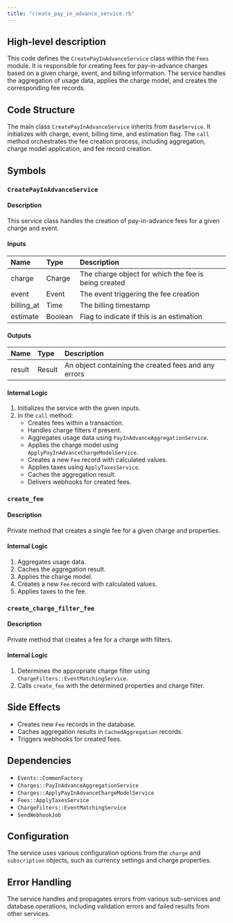 ```yaml
---
title: "create_pay_in_advance_service.rb"
---
```


## High-level description
This code defines the `CreatePayInAdvanceService` class within the `Fees` module. It is responsible for creating fees for pay-in-advance charges based on a given charge, event, and billing information. The service handles the aggregation of usage data, applies the charge model, and creates the corresponding fee records.

## Code Structure
The main class `CreatePayInAdvanceService` inherits from `BaseService`. It initializes with charge, event, billing time, and estimation flag. The `call` method orchestrates the fee creation process, including aggregation, charge model application, and fee record creation.

## Symbols

### `CreatePayInAdvanceService`
#### Description
This service class handles the creation of pay-in-advance fees for a given charge and event.

#### Inputs
| Name | Type | Description |
|:-----|:-----|:------------|
| charge | Charge | The charge object for which the fee is being created |
| event | Event | The event triggering the fee creation |
| billing_at | Time | The billing timestamp |
| estimate | Boolean | Flag to indicate if this is an estimation |

#### Outputs
| Name | Type | Description |
|:-----|:-----|:------------|
| result | Result | An object containing the created fees and any errors |

#### Internal Logic
1. Initializes the service with the given inputs.
2. In the `call` method:
   - Creates fees within a transaction.
   - Handles charge filters if present.
   - Aggregates usage data using `PayInAdvanceAggregationService`.
   - Applies the charge model using `ApplyPayInAdvanceChargeModelService`.
   - Creates a new `Fee` record with calculated values.
   - Applies taxes using `ApplyTaxesService`.
   - Caches the aggregation result.
   - Delivers webhooks for created fees.

### `create_fee`
#### Description
Private method that creates a single fee for a given charge and properties.

#### Internal Logic
1. Aggregates usage data.
2. Caches the aggregation result.
3. Applies the charge model.
4. Creates a new `Fee` record with calculated values.
5. Applies taxes to the fee.

### `create_charge_filter_fee`
#### Description
Private method that creates a fee for a charge with filters.

#### Internal Logic
1. Determines the appropriate charge filter using `ChargeFilters::EventMatchingService`.
2. Calls `create_fee` with the determined properties and charge filter.

## Side Effects
- Creates new `Fee` records in the database.
- Caches aggregation results in `CachedAggregation` records.
- Triggers webhooks for created fees.

## Dependencies
- `Events::CommonFactory`
- `Charges::PayInAdvanceAggregationService`
- `Charges::ApplyPayInAdvanceChargeModelService`
- `Fees::ApplyTaxesService`
- `ChargeFilters::EventMatchingService`
- `SendWebhookJob`

## Configuration
The service uses various configuration options from the `charge` and `subscription` objects, such as currency settings and charge properties.

## Error Handling
The service handles and propagates errors from various sub-services and database operations, including validation errors and failed results from other services.